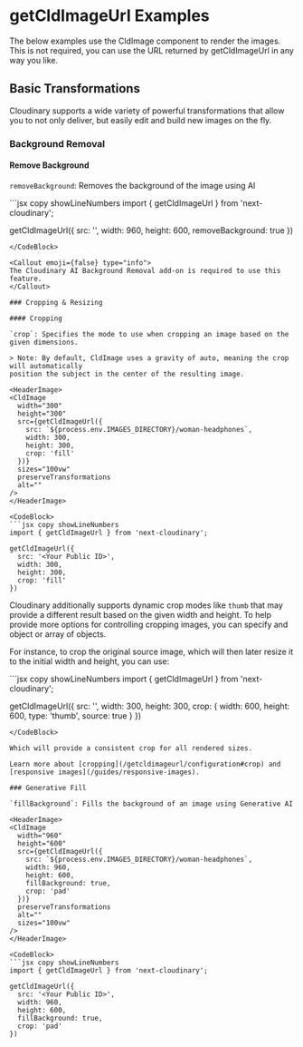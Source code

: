 


<Head>
  <title>getCldImageUrl Examples - Next Cloudinary</title>
  <meta name="og:title" content="getCldImageUrl Examples - Next Cloudinary" />
  <meta name="og:url" content={`https://next.cloudinary.dev/getcldimageurl/examples`} />
</Head>

<OgImage
  title="getCldImageUrl Examples"
  twitterTitle="getCldImageUrl Examples"
/>

# getCldImageUrl Examples

<Callout emoji={false}>
  The below examples use the CldImage component to render the images. This is not required, you can use the URL returned by getCldImageUrl in any way you like.
</Callout>

## Basic Transformations

Cloudinary supports a wide variety of powerful transformations that allow you to
not only deliver, but easily edit and build new images on the fly.

### Background Removal

#### Remove Background

`removeBackground`: Removes the background of the image using AI

<HeaderImage>
  <CldImage
    width="960"
    height="600"
    src={getCldImageUrl({
      src: `${process.env.IMAGES_DIRECTORY}/turtle`,
      width: 960,
      height: 600,
      removeBackground: true
    })}
    sizes="100vw"
    preserveTransformations
    alt=""
  />
</HeaderImage>

<CodeBlock>
  ```jsx copy showLineNumbers
  import { getCldImageUrl } from 'next-cloudinary';

  getCldImageUrl({
    src: '<Your Public ID>',
    width: 960,
    height: 600,
    removeBackground: true
  })
  ```
</CodeBlock>

<Callout emoji={false} type="info">
  The Cloudinary AI Background Removal add-on is required to use this feature.
</Callout>

### Cropping & Resizing

#### Cropping

`crop`: Specifies the mode to use when cropping an image based on the given dimensions.

> Note: By default, CldImage uses a gravity of auto, meaning the crop will automatically
position the subject in the center of the resulting image.

<HeaderImage>
  <CldImage
    width="300"
    height="300"
    src={getCldImageUrl({
      src: `${process.env.IMAGES_DIRECTORY}/woman-headphones`,
      width: 300,
      height: 300,
      crop: 'fill'
    })}
    sizes="100vw"
    preserveTransformations
    alt=""
  />
</HeaderImage>

<CodeBlock>
  ```jsx copy showLineNumbers
  import { getCldImageUrl } from 'next-cloudinary';

  getCldImageUrl({
    src: '<Your Public ID>',
    width: 300,
    height: 300,
    crop: 'fill'
  })
  ```
</CodeBlock>

Cloudinary additionally supports dynamic crop modes like `thumb` that
may provide a different result based on the given width and height. To
help provide more options for controlling cropping images, you can specify
and object or array of objects.

For instance, to crop the original source image, which will then later
resize it to the initial width and height, you can use:

<HeaderImage>
  <CldImage
    width="300"
    height="300"
    src={getCldImageUrl({
      src: `${process.env.IMAGES_DIRECTORY}/woman-headphones`,
      width: 300,
      height: 300,
      crop: {
        width: 600,
        height: 600,
        type: 'thumb',
        source: true
      }
    })}
    sizes="100vw"
    preserveTransformations
    alt=""
  />
</HeaderImage>

<CodeBlock>
  ```jsx copy showLineNumbers
  import { getCldImageUrl } from 'next-cloudinary';

  getCldImageUrl({
    src: '<Your Public ID>',
    width: 300,
    height: 300,
    crop: {
      width: 600,
      height: 600,
      type: 'thumb',
      source: true
    }
  })
  ```
</CodeBlock>

Which will provide a consistent crop for all rendered sizes.

Learn more about [cropping](/getcldimageurl/configuration#crop) and [responsive images](/guides/responsive-images).

### Generative Fill

`fillBackground`: Fills the background of an image using Generative AI

<HeaderImage>
  <CldImage
    width="960"
    height="600"
    src={getCldImageUrl({
      src: `${process.env.IMAGES_DIRECTORY}/woman-headphones`,
      width: 960,
      height: 600,
      fillBackground: true,
      crop: 'pad'
    })}
    preserveTransformations
    alt=""
    sizes="100vw"
  />
</HeaderImage>

<CodeBlock>
  ```jsx copy showLineNumbers
  import { getCldImageUrl } from 'next-cloudinary';

  getCldImageUrl({
    src: '<Your Public ID>',
    width: 960,
    height: 600,
    fillBackground: true,
    crop: 'pad'
  })
  ```
</CodeBlock>

